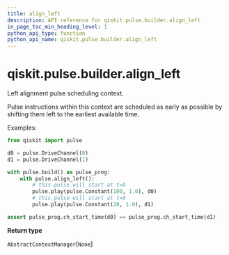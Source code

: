 ```yaml
---
title: align_left
description: API reference for qiskit.pulse.builder.align_left
in_page_toc_min_heading_level: 1
python_api_type: function
python_api_name: qiskit.pulse.builder.align_left
---
```


# qiskit.pulse.builder.align\_left

<Function id="qiskit.pulse.builder.align_left" name="align_left" isDedicatedPage={true} github="https://github.com/qiskit/qiskit/tree/stable/0.17/qiskit/pulse/builder.py" signature="align_left()">
  Left alignment pulse scheduling context.

  Pulse instructions within this context are scheduled as early as possible by shifting them left to the earliest available time.

  Examples:

  ```python
  from qiskit import pulse

  d0 = pulse.DriveChannel(0)
  d1 = pulse.DriveChannel(1)

  with pulse.build() as pulse_prog:
      with pulse.align_left():
          # this pulse will start at t=0
          pulse.play(pulse.Constant(100, 1.0), d0)
          # this pulse will start at t=0
          pulse.play(pulse.Constant(20, 1.0), d1)

  assert pulse_prog.ch_start_time(d0) == pulse_prog.ch_start_time(d1)
  ```

  **Return type**

  `AbstractContextManager`\[`None`]
</Function>

